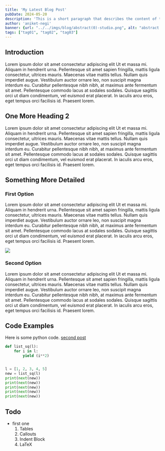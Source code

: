 ```yaml
---
title: 'My Latest Blog Post'
pubDate: 2024-05-20
description: 'This is a short paragraph that describes the content of the blog. It also says how I got the idea, and anything else that might be relevant. 2-3 lines. enim blandit volutpat maecenas volutpat blandit aliquam etiam erat velit scelerisque in dictum non consectetur'
author: 'aniket-negi'
banner: {url: "../../imgs/blog/abstract(0)-studio.png", alt: "abstract banner image of a head"}
tags: ["tag01", "tag02", "tag03"]
---
```


## Introduction

Lorem ipsum dolor sit amet consectetur adipiscing elit Ut et massa mi. Aliquam in hendrerit urna. Pellentesque sit amet sapien fringilla, mattis ligula consectetur, ultrices mauris. Maecenas vitae mattis tellus. Nullam quis imperdiet augue. Vestibulum auctor ornare leo, non suscipit magna interdum eu. Curabitur pellentesque nibh nibh, at maximus ante fermentum sit amet. Pellentesque commodo lacus at sodales sodales. Quisque sagittis orci ut diam condimentum, vel euismod erat placerat. In iaculis arcu eros, eget tempus orci facilisis id. Praesent lorem.

## One More Heading 2

Lorem ipsum dolor sit amet consectetur adipiscing elit Ut et massa mi. Aliquam in hendrerit urna. Pellentesque sit amet sapien fringilla, mattis ligula consectetur, ultrices mauris. Maecenas vitae mattis tellus. Nullam quis imperdiet augue. Vestibulum auctor ornare leo, non suscipit magna interdum eu. Curabitur pellentesque nibh nibh, at maximus ante fermentum sit amet. Pellentesque commodo lacus at sodales sodales. Quisque sagittis orci ut diam condimentum, vel euismod erat placerat. In iaculis arcu eros, eget tempus orci facilisis id. Praesent lorem.

## Something More Detailed

### First Option

Lorem ipsum dolor sit amet consectetur adipiscing elit Ut et massa mi. Aliquam in hendrerit urna. Pellentesque sit amet sapien fringilla, mattis ligula consectetur, ultrices mauris. Maecenas vitae mattis tellus. Nullam quis imperdiet augue. Vestibulum auctor ornare leo, non suscipit magna interdum eu. Curabitur pellentesque nibh nibh, at maximus ante fermentum sit amet. Pellentesque commodo lacus at sodales sodales. Quisque sagittis orci ut diam condimentum, vel euismod erat placerat. In iaculis arcu eros, eget tempus orci facilisis id. Praesent lorem.

![](./lit_banner.png)

### Second Option

Lorem ipsum dolor sit amet consectetur adipiscing elit Ut et massa mi. Aliquam in hendrerit urna. Pellentesque sit amet sapien fringilla, mattis ligula consectetur, ultrices mauris. Maecenas vitae mattis tellus. Nullam quis imperdiet augue. Vestibulum auctor ornare leo, non suscipit magna interdum eu. Curabitur pellentesque nibh nibh, at maximus ante fermentum sit amet. Pellentesque commodo lacus at sodales sodales. Quisque sagittis orci ut diam condimentum, vel euismod erat placerat. In iaculis arcu eros, eget tempus orci facilisis id. Praesent lorem.

## Code Examples

Here is some python code. [second post](../second-post/)

```python
def list_sq(l):
    for i in l:
        yield (i**2)


l = [1, 2, 3, 4, 5]
new = list_sq(l)
print(next(new))
print(next(new))
print(next(new))
print(next(new))
print(next(new))
```

## Todo

- first one
    1. Tables
    2. Callouts
    3. Indent Block
    4. LaTeX
